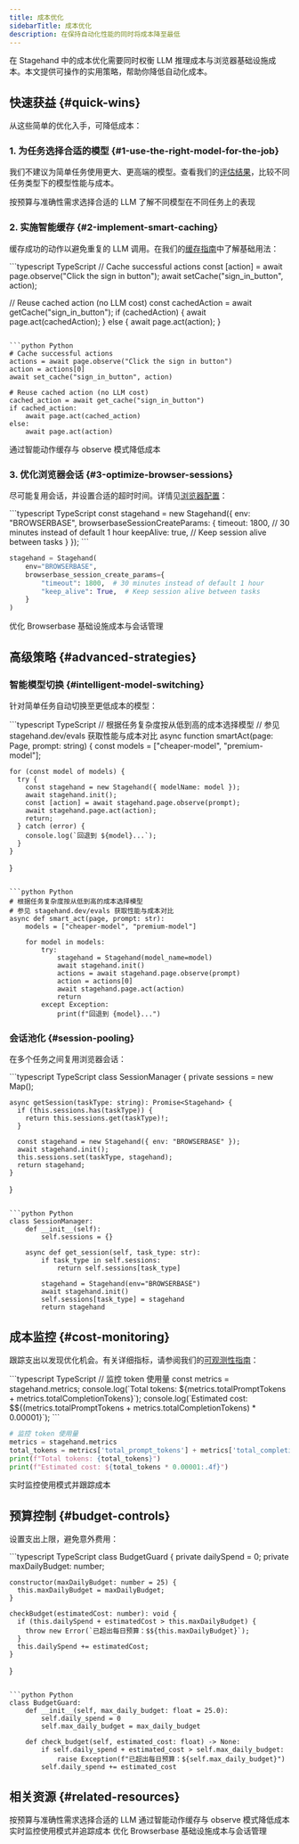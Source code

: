 ```yaml
---
title: 成本优化  
sidebarTitle: 成本优化
description: 在保持自动化性能的同时将成本降至最低
---
```


在 Stagehand 中的成本优化需要同时权衡 LLM 推理成本与浏览器基础设施成本。本文提供可操作的实用策略，帮助你降低自动化成本。

## 快速获益 {#quick-wins}

从这些简单的优化入手，可降低成本：

### 1. 为任务选择合适的模型 {#1-use-the-right-model-for-the-job}

我们不建议为简单任务使用更大、更高端的模型。查看我们的[评估结果](https://stagehand.dev/evals)，比较不同任务类型下的模型性能与成本。

<CardGroup cols={2}>
  <Card title="模型选择指南" icon="brain" href="/zh/configuration/models">
    按预算与准确性需求选择合适的 LLM
  </Card>

  <Card title="评估结果" icon="chart-line" href="https://www.stagehand.dev/evals">
    了解不同模型在不同任务上的表现
  </Card>
</CardGroup>

### 2. 实施智能缓存 {#2-implement-smart-caching}

缓存成功的动作以避免重复的 LLM 调用。在我们的[缓存指南](/zh/best-practices/caching)中了解基础用法：

<CodeGroup>
  ```typescript TypeScript
  // Cache successful actions
  const [action] = await page.observe("Click the sign in button");
  await setCache("sign_in_button", action);

  // Reuse cached action (no LLM cost)
  const cachedAction = await getCache("sign_in_button");
  if (cachedAction) {
    await page.act(cachedAction);
  } else {
    await page.act(action);
  }
  ```

  ```python Python
  # Cache successful actions
  actions = await page.observe("Click the sign in button")
  action = actions[0]
  await set_cache("sign_in_button", action)

  # Reuse cached action (no LLM cost)
  cached_action = await get_cache("sign_in_button")
  if cached_action:
      await page.act(cached_action)
  else:
      await page.act(action)
  ```
</CodeGroup>

<CardGroup cols={1}>
  <Card title="缓存指南" icon="database" href="/zh/best-practices/caching">
    通过智能动作缓存与 observe 模式降低成本
  </Card>
</CardGroup>

### 3. 优化浏览器会话 {#3-optimize-browser-sessions}

尽可能复用会话，并设置合适的超时时间。详情见[浏览器配置](/zh/configuration/browser)：

<CodeGroup>
  ```typescript TypeScript
  const stagehand = new Stagehand({
    env: "BROWSERBASE",
    browserbaseSessionCreateParams: {
      timeout: 1800, // 30 minutes instead of default 1 hour
      keepAlive: true, // Keep session alive between tasks
    }
  });
  ```

  ```python Python
  stagehand = Stagehand(
      env="BROWSERBASE",
      browserbase_session_create_params={
          "timeout": 1800,  # 30 minutes instead of default 1 hour
          "keep_alive": True,  # Keep session alive between tasks
      }
  )
  ```
</CodeGroup>

<CardGroup cols={1}>
  <Card title="Browserbase 成本优化" icon="window-maximize" href="https://docs.browserbase.com/guides/cost-optimization">
    优化 Browserbase 基础设施成本与会话管理
  </Card>
</CardGroup>

## 高级策略 {#advanced-strategies}

### 智能模型切换 {#intelligent-model-switching}

针对简单任务自动切换至更低成本的模型：

<CodeGroup>
  ```typescript TypeScript
  // 根据任务复杂度按从低到高的成本选择模型
  // 参见 stagehand.dev/evals 获取性能与成本对比
  async function smartAct(page: Page, prompt: string) {
    const models = ["cheaper-model", "premium-model"];
    
    for (const model of models) {
      try {
        const stagehand = new Stagehand({ modelName: model });
        await stagehand.init();
        const [action] = await stagehand.page.observe(prompt);
        await stagehand.page.act(action);
        return;
      } catch (error) {
        console.log(`回退到 ${model}...`);
      }
    }
  }
  ```

  ```python Python
  # 根据任务复杂度按从低到高的成本选择模型
  # 参见 stagehand.dev/evals 获取性能与成本对比
  async def smart_act(page, prompt: str):
      models = ["cheaper-model", "premium-model"]
      
      for model in models:
          try:
              stagehand = Stagehand(model_name=model)
              await stagehand.init()
              actions = await stagehand.page.observe(prompt)
              action = actions[0]
              await stagehand.page.act(action)
              return
          except Exception:
              print(f"回退到 {model}...")
  ```
</CodeGroup>

### 会话池化 {#session-pooling}

在多个任务之间复用浏览器会话：

<CodeGroup>
  ```typescript TypeScript
  class SessionManager {
    private sessions = new Map<string, Stagehand>();
    
    async getSession(taskType: string): Promise<Stagehand> {
      if (this.sessions.has(taskType)) {
        return this.sessions.get(taskType)!;
      }
      
      const stagehand = new Stagehand({ env: "BROWSERBASE" });
      await stagehand.init();
      this.sessions.set(taskType, stagehand);
      return stagehand;
    }
  }
  ```

  ```python Python
  class SessionManager:
      def __init__(self):
          self.sessions = {}
      
      async def get_session(self, task_type: str):
          if task_type in self.sessions:
              return self.sessions[task_type]
          
          stagehand = Stagehand(env="BROWSERBASE")
          await stagehand.init()
          self.sessions[task_type] = stagehand
          return stagehand
  ```
</CodeGroup>

## 成本监控 {#cost-monitoring}

跟踪支出以发现优化机会。有关详细指标，请参阅我们的[可观测性指南](/zh/configuration/observability)：

<CodeGroup>
  ```typescript TypeScript
  // 监控 token 使用量
  const metrics = stagehand.metrics;
  console.log(`Total tokens: ${metrics.totalPromptTokens + metrics.totalCompletionTokens}`);
  console.log(`Estimated cost: $${(metrics.totalPromptTokens + metrics.totalCompletionTokens) * 0.00001}`);
  ```

  ```python Python
  # 监控 token 使用量
  metrics = stagehand.metrics
  total_tokens = metrics['total_prompt_tokens'] + metrics['total_completion_tokens']
  print(f"Total tokens: {total_tokens}")
  print(f"Estimated cost: ${total_tokens * 0.00001:.4f}")
  ```
</CodeGroup>

<CardGroup cols={1}>
  <Card title="可观测性与指标" icon="chart-line" href="/zh/configuration/observability">
    实时监控使用模式并跟踪成本
  </Card>
</CardGroup>

## 预算控制 {#budget-controls}

设置支出上限，避免意外费用：

<CodeGroup>
  ```typescript TypeScript
  class BudgetGuard {
    private dailySpend = 0;
    private maxDailyBudget: number;
    
    constructor(maxDailyBudget: number = 25) {
      this.maxDailyBudget = maxDailyBudget;
    }
    
    checkBudget(estimatedCost: number): void {
      if (this.dailySpend + estimatedCost > this.maxDailyBudget) {
        throw new Error(`已超出每日预算：$${this.maxDailyBudget}`);
      }
      this.dailySpend += estimatedCost;
    }
  }
  ```

  ```python Python
  class BudgetGuard:
      def __init__(self, max_daily_budget: float = 25.0):
          self.daily_spend = 0
          self.max_daily_budget = max_daily_budget
      
      def check_budget(self, estimated_cost: float) -> None:
          if self.daily_spend + estimated_cost > self.max_daily_budget:
              raise Exception(f"已超出每日预算：${self.max_daily_budget}")
          self.daily_spend += estimated_cost
  ```
</CodeGroup>

## 相关资源 {#related-resources}

<CardGroup cols={2}>
  <Card title="模型选择指南" icon="brain" href="/zh/configuration/models">
    按预算与准确性需求选择合适的 LLM
  </Card>

  <Card title="缓存策略" icon="database" href="/zh/best-practices/caching">
    通过智能动作缓存与 observe 模式降低成本
  </Card>

  <Card title="可观测性与指标" icon="chart-line" href="/zh/configuration/observability">
    实时监控使用模式并追踪成本
  </Card>

  <Card title="浏览器配置" icon="window-maximize" href="/zh/configuration/browser">
    优化 Browserbase 基础设施成本与会话管理
  </Card>
</CardGroup>